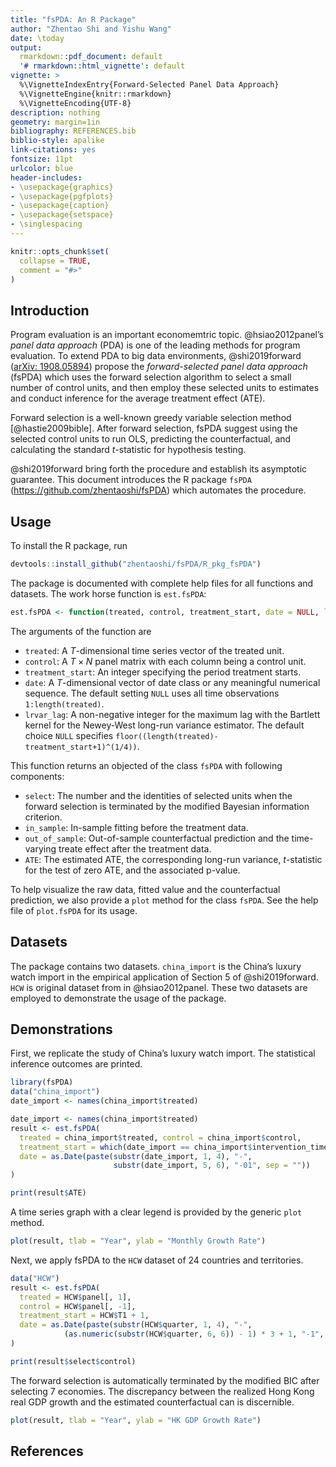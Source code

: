 ```yaml
---
title: "fsPDA: An R Package"
author: "Zhentao Shi and Yishu Wang"
date: \today
output:
  rmarkdown::pdf_document: default
  '# rmarkdown::html_vignette': default
vignette: >
  %\VignetteIndexEntry{Forward-Selected Panel Data Approach}
  %\VignetteEngine{knitr::rmarkdown}
  %\VignetteEncoding{UTF-8}
description: nothing
geometry: margin=1in
bibliography: REFERENCES.bib
biblio-style: apalike
link-citations: yes
fontsize: 11pt
urlcolor: blue
header-includes:
- \usepackage{graphics}
- \usepackage{pgfplots}
- \usepackage{caption}
- \usepackage{setspace}
- \singlespacing
---  
```


```r
knitr::opts_chunk$set(
  collapse = TRUE,
  comment = "#>"
)
```

## Introduction


Program evaluation is an important economemtric topic. 
@hsiao2012panel's *panel data approach* (PDA) is one of the leading methods for program evaluation.
To extend PDA to big data environments, 
@shi2019forward ([arXiv: 1908.05894](https://arxiv.org/abs/1908.05894)) propose the *forward-selected panel data approach* (fsPDA)
which uses the forward selection algorithm to select a small number
of control units, and then employ these selected units to estimates and conduct inference for the average treatment effect (ATE).


Forward selection is a well-known greedy variable selection method 
[@hastie2009bible]. After forward selection, fsPDA suggest 
using the selected control units to run OLS, predicting the counterfactual,
and calculating the standard *t*-statistic for hypothesis testing.


@shi2019forward bring forth the procedure and establish its asymptotic guarantee. 
This document introduces the R package `fsPDA` ([https://github.com/zhentaoshi/fsPDA](https://github.com/zhentaoshi/fsPDA))
which automates the procedure.


## Usage
To install the R package, run
```r
devtools::install_github("zhentaoshi/fsPDA/R_pkg_fsPDA")
```

The package is documented with complete help files for all functions and datasets. 
The work horse function is `est.fsPDA`:
```r
est.fsPDA <- function(treated, control, treatment_start, date = NULL, lrvar_lag = NULL) 
```
The arguments of the function are

*  `treated`: A $T$-dimensional time series vector of the treated unit.
*  `control`: A $T\times N$ panel matrix with each column being a control unit.
*  `treatment_start`: An integer specifying the period treatment starts. 
*  `date`:  A $T$-dimensional vector of date class or any meaningful numerical sequence. The  default setting `NULL` uses all time observations `1:length(treated)`.
* `lrvar_lag`: A non-negative integer for the maximum lag with the Bartlett kernel for the Newey-West long-run variance estimator. The default choice `NULL` specifies `floor((length(treated)-treatment_start+1)^(1/4))`.

This function returns an objected of the class `fsPDA` with following components:

* `select`: The number and the identities of selected units when the forward selection is terminated by the modified Bayesian information criterion.
* `in_sample`: In-sample fitting before the treatment data. 
* `out_of_sample`: Out-of-sample counterfactual prediction and the time-varying treate effect after the treatment data. 
* `ATE`: The estimated ATE, the corresponding long-run variance, *t*-statistic for the test of zero ATE, and the associated p-value.

To help visualize the raw data, fitted value and the counterfactual prediction, we also provide a `plot` method for the class `fsPDA`. See the help file of `plot.fsPDA` for its usage.


## Datasets

The package contains two datasets. `china_import` is the China's luxury watch import 
in the empirical application of Section 5 of @shi2019forward. 
`HCW` is original dataset from in @hsiao2012panel. 
These two datasets are employed to demonstrate the usage of the package.

## Demonstrations


First, we replicate the study of China's luxury watch import. 
The statistical inference outcomes are printed.

```r
library(fsPDA)
data("china_import")
date_import <- names(china_import$treated)

date_import <- names(china_import$treated)
result <- est.fsPDA(
  treated = china_import$treated, control = china_import$control,
  treatment_start = which(date_import == china_import$intervention_time),
  date = as.Date(paste(substr(date_import, 1, 4), "-", 
                       substr(date_import, 5, 6), "-01", sep = ""))
)

print(result$ATE)
```

A time series graph with a clear legend is provided by the generic `plot` method. 

```r
plot(result, tlab = "Year", ylab = "Monthly Growth Rate")
```

Next, we apply fsPDA to the `HCW` dataset of 24 countries and territories. 
```r
data("HCW")
result <- est.fsPDA(
  treated = HCW$panel[, 1], 
  control = HCW$panel[, -1],
  treatment_start = HCW$T1 + 1,
  date = as.Date(paste(substr(HCW$quarter, 1, 4), "-", 
            (as.numeric(substr(HCW$quarter, 6, 6)) - 1) * 3 + 1, "-1", sep = ""))
)

print(result$select$control)
```
The forward selection is automatically terminated by the modified BIC after selecting 7 economies. The discrepancy between the realized Hong Kong real GDP growth and the 
estimated counterfactual can is discernible.

```r
plot(result, tlab = "Year", ylab = "HK GDP Growth Rate")
```




## References
